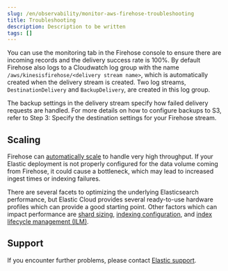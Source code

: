 ```yaml
---
slug: /en/observability/monitor-aws-firehose-troubleshooting
title: Troubleshooting
description: Description to be written
tags: []
---
```


<div id="monitor-aws-firehose-troubleshooting"></div>

You can use the monitoring tab in the Firehose console to ensure there are incoming records and the delivery success rate is 100%. By default Firehose also logs to a Cloudwatch log group with the name `/aws/kinesisfirehose/<delivery stream name>`, which is automatically created when the delivery stream is created. Two log streams, `DestinationDelivery` and `BackupDelivery`, are created in this log group.

The backup settings in the delivery stream specify how failed delivery requests are handled. For more details on how to configure backups to S3, refer to <DocLink slug="/en/observability/monitor-aws-firehose" section="step-3-specify-the-destination-settings-for-your-firehose-stream">Step 3: Specify the destination settings for your Firehose stream</DocLink>.

<div id="aws-firehose-troubleshooting-scaling"></div>

## Scaling

Firehose can [automatically scale](https://docs.aws.amazon.com/firehose/latest/dev/limits.html) to handle very high throughput. If your Elastic deployment is not properly configured for the data volume coming from Firehose, it could cause a bottleneck, which may lead to increased ingest times or indexing failures.

There are several facets to optimizing the underlying Elasticsearch performance, but Elastic Cloud provides several ready-to-use hardware profiles which can provide a good starting point. Other factors which can impact performance are [shard sizing](((ref))/size-your-shards.html), [indexing configuration](((ref))/tune-for-indexing-speed.html), and [index lifecycle management (ILM)](((ref))/index-lifecycle-management.html).

<div id="aws-firehose-troubleshooting-support"></div>

## Support

If you encounter further problems, please contact [Elastic support](https://www.elastic.co/guide/en/starting-with-the-elasticsearch-platform-and-its-solutions/current/get-support-help.html).